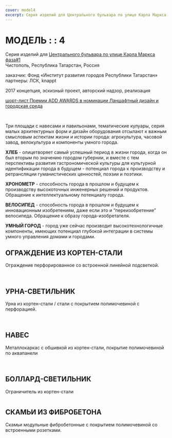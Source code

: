 ```yaml
---
cover: model4
excerpt: Серия изделий для Центрального бульвара по улице Карла Маркса фаза#1
---
```


# МОДЕЛЬ : : 4

Серия изделий для [Центрального бульвара по улице Карла Маркса фаза#1](/chistopol)<br/>
Чистополь, Республика Татарстан, Россия

заказчик: Фонд «Институт развития городов Республики Татарстан»<br/>
партнеры: ЛСК, knappt

2017 концепция, эскизный проект, авторский надзор, реализация

[шорт-лист Премии ADD AWARDS в номинации Ланшафтный дизайн и городская среда](https://addawards.ru/nominations/detail.php?ELEMENT_ID=86102)

<Carousel effect='crossfade'>
	<Image src="/images/model4-23_1.jpg" alt="" />
	<Image src="/images/model4-23_2.jpg" alt="" />
	<Image src="/images/model4-23_3.jpg" alt="" />
	<Image src="/images/model4-23_4.jpg" alt="" />
</Carousel>

Три площади с навесами и павильонами, тематические кулуары, серия малых архитектурных форм и дизайн оборудования отсылают к важным смысловым аспектам жизни и истории города: агрокультура, часовой завод, велокультура и компоненты умного города.

**ХЛЕБ** - олицетворяет самый успешный период в жизни города, когда он был вторым по значению городом губернии, и вместе с тем перспективы развития гастрономической культуры для культурной идентификации города в будущем - потенциал города к производству и ретрансляции гуманистических ценностей, поэзии и поэтики.

**ХРОНОМЕТР** - способность города в прошлом и будущем к производству высокоточных инженерных решений и продуктов. Обращение к интеллектуальному потенциалу города.

**ВЕЛОСИПЕД** - способность города в прошлом и будущем к инновационным изобретениям, даже если это и “переизобретение” велосипеда. Обращение к образу города-изобретателя.

**УМНЫЙ ГОРОД** - город уже сейчас производит высокотехнологичные компоненты, имеющих потенциал глубокой интеграции в системы умного управления домами и городами.



## ОГРАЖДЕНИЕ ИЗ КОРТЕН-СТАЛИ

Ограждение перфорированное со встроенной линейной подсветкой.


<Image src="/images/model4-01.jpg" alt="" />

<Image src="/images/model4-02.jpg" alt="" />

## УРНА-СВЕТИЛЬНИК

Урна из кортен-стали / стали с покрытием полимочевиной с перфорацией.

<Image src="/images/model4-04.jpg" alt="" />

<Carousel effect='crossfade'>
	<Image src="/images/model4-20_1.jpg" alt="" />
	<Image src="/images/model4-20_2.jpg" alt="" />
</Carousel>

<Image src="/images/model4-24.jpg" alt="" />

<Image src="/images/model4-06.jpg" alt="" />

## НАВЕС
Металлокаркас с обшивкой из кортен-стали, покрытие полимочевиной по аквапанели

<Image src="/images/model4-09.jpg" alt="" />

<Carousel effect='slide'>
	<Image src="/images/model4-21_1.jpg" alt="" />
	<Image src="/images/model4-21_2.jpg" alt="" />
	<Image src="/images/model4-21_3.jpg" alt="" />
	<Image src="/images/model4-21_4.jpg" alt="" />
	<Image src="/images/model4-21_5.jpg" alt="" />
	<Image src="/images/model4-21_6.jpg" alt="" />
</Carousel>

<Image src="/images/model4-08.jpg" alt="" />

## БОЛЛАРД-СВЕТИЛЬНИК

Ограничитель из кортен-стали


<Image src="/images/model4-11.jpg" alt="" />

## СКАМЬИ ИЗ ФИБРОБЕТОНА

Скамьи модульные фибробетонные с покрытием полимочевиной со встроенными розетками.

<Image src="/images/model4-16.jpg" alt="" />

